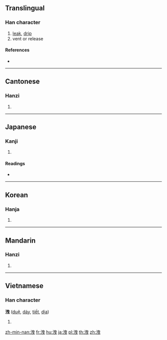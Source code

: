 {{also|泄}}
==Translingual==

===Han character===
{{Han char|rn=85|rad=水|as=06|sn=9|four=35106|canj=ELWP}}

# [[leak]], [[drip]]
# vent or release

====References====
* {{Han ref|kx=0621.200|dkj=17401|dj=1017.120|hdz=31606.090|uh=6D29|ud=27945|bh=ACAA|bd=44202}}

----

==Cantonese==

===Hanzi===
{{yue-hanzi|jyut=|y=sit3}}

# {{defn|lang=yue|sort=水06}}

----

==Japanese==

===Kanji===
{{ja-kanji|grade=|rs=水06}}

# {{defn|lang=ja|sort=水06}}

====Readings====
* {{ja-readings|on=[[えい]] (ei), [[せつ]] (setsu)|kun=[[のびる]] (nobiru), [[もれる]] (moreru)}}

----

==Korean==

===Hanja===
{{ko-hanja|hangeul=[[설]], [[예]]|eumhun=|rv=seol, ye|mr=sŏl, ye|y=sel, yey}}

# {{defn|lang=ko|sort=水06}}

----

==Mandarin==

===Hanzi===
{{cmn-hanzi|pin=[[xiè]] ([[xie4]])|wg=hsieh<sup>4</sup>}}

# {{defn|lang=cmn|sort=水06}}

----

==Vietnamese==

===Han character===
'''洩''' ([[duệ]], [[dáy]], [[tiết]], [[dịa]])

# {{defn|lang=vi}}

[[zh-min-nan:洩]]
[[fr:洩]]
[[hu:洩]]
[[ja:洩]]
[[pl:洩]]
[[th:洩]]
[[zh:洩]]